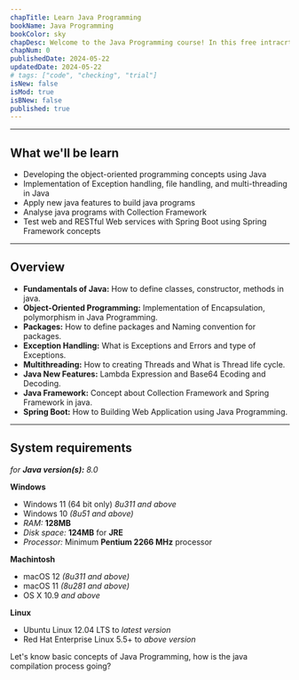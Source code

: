 ```yaml
---
chapTitle: Learn Java Programming 
bookName: Java Programming
bookColor: sky
chapDesc: Welcome to the Java Programming course! In this free intracrtive course, we'll learn Beginner level to Professional level of Java programming language.
chapNum: 0
publishedDate: 2024-05-22
updatedDate: 2024-05-22
# tags: ["code", "checking", "trial"]
isNew: false
isMod: true
isBNew: false
published: true
---
```

---
## What we'll be learn 
- Developing the object-oriented programming concepts using Java
- Implementation of Exception handling, file handling, and multi-threading in Java
- Apply new java features to build java programs
- Analyse java programs with Collection Framework
- Test web and RESTful Web services with Spring Boot using Spring Framework concepts

---

## Overview

- **Fundamentals of Java:** How to define classes, constructor, methods in java.
- **Object-Oriented Programming:** Implementation of Encapsulation, polymorphism in Java Programming.
- **Packages:** How to define packages and Naming convention for packages.
- **Exception Handling:** What is Exceptions and Errors and type of Exceptions.
- **Multithreading:** How to creating Threads and What is Thread life cycle.
- **Java New Features:** Lambda Expression and Base64 Ecoding and Decoding.
- **Java Framework:** Concept about Collection Framework and Spring Framework in java.
- **Spring Boot:** How to Building Web Application using Java Programming.

---

## System requirements
*for **Java version(s):** 8.0*

**Windows**<br/>
- Windows 11 (64 bit only) *8u311 and above*
- Windows 10 *(8u51 and above)*
- *RAM:* **128MB**
- *Disk space:* **124MB** for **JRE**
- *Processor:* Minimum **Pentium 2266 MHz** processor

**Machintosh**<br/>
- macOS 12 *(8u311 and above)*
- macOS 11 *(8u281 and above)*
- OS X 10.9 *and above*

**Linux**<br/>
- Ubuntu Linux 12.04 LTS to *latest version*
- Red Hat Enterprise Linux 5.5+ to *above version*

<NextUp nextChap="1" nextChapName="About Java Programming" nextChapLink="/java/why-java"> Let's know basic concepts of Java Programming, how is the java compilation process going?</NextUp>